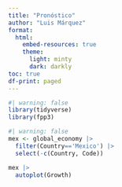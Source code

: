 ```yaml
---
title: "Pronóstico"
author: "Luis Márquez"
format:
  html:
    embed-resources: true
    theme:
      light: minty
      dark: darkly
toc: true
df-print: paged
---
```


```r
#| warning: false
library(tidyverse)
library(fpp3)
```

```r
#| warning: false
mex <- global_economy |> 
  filter(Country=='Mexico') |> 
  select(-c(Country, Code))

mex |> 
  autoplot(Growth)
```

